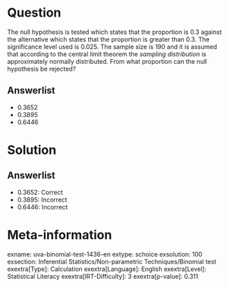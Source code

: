 Question
========

The null hypothesis is tested which states that the proportion is 0.3 against the alternative which states that the proportion is greater than 0.3. The significance level used is 0.025. The sample size is 190 and it is assumed that according to the central limit theorem the *sampling distribution* is approximately normally distributed. From what proportion can the null hypothesis be rejected?

Answerlist
----------

* 0.3652
* 0.3895
* 0.6446

Solution
========

Answerlist
----------

* 0.3652: Correct
* 0.3895: Incorrect
* 0.6446: Incorrect

Meta-information
================
exname: uva-binomial-test-1436-en
extype: schoice
exsolution: 100
exsection: Inferential Statistics/Non-parametric Techniques/Binomial test
exextra[Type]: Calculation
exextra[Language]: English
exextra[Level]: Statistical Literacy
exextra[IRT-Difficulty]: 3
exextra[p-value]: 0.311
